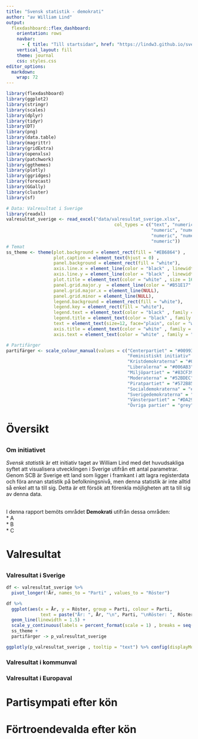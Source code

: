 ```yaml
---
title: "Svensk statistik - demokrati"
author: "av William Lind"
output: 
  flexdashboard::flex_dashboard:
    orientation: rows
    navbar:
      - { title: "Till startsidan", href: "https://lindw3.github.io/svenskstatistik/", align: right }
    vertical_layout: fill
    theme: journal
    css: styles.css
editor_options:
  markdown:
    wrap: 72
---
```


```r
library(flexdashboard)
library(ggplot2)
library(stringr)
library(scales)
library(dplyr)
library(tidyr)
library(DT)
library(png)
library(data.table)
library(magrittr)
library(gridExtra)
library(openxlsx)
library(patchwork)
library(ggthemes)
library(plotly)
library(ggridges)
library(forecast)
library(GGally)
library(cluster)
library(sf)

# Data: Valresultat i Sverige
library(readxl)
valresultat_sverige <- read_excel("data/valresultat_sverige.xlsx", 
                                         col_types = c("text", "numeric", "numeric", 
                                                       "numeric", "numeric", "numeric", 
                                                       "numeric", "numeric", "numeric", 
                                                       "numeric"))
# Temat
ss_theme <- theme(plot.background = element_rect(fill = "#EB6864") ,
                  plot.caption = element_text(hjust = 0) ,
                  panel.background = element_rect(fill = "white"),
                  axis.line.x = element_line(color = "black" , linewidth = 0.75) ,
                  axis.line.y = element_line(color = "black" , linewidth = 0.75) ,
                  plot.title = element_text(color = "white" , size = 16 , family = "sans"),
                  panel.grid.major.y  = element_line(color = "#B51E17" , linetype = "dotted"),
                  panel.grid.major.x = element_line(NULL),
                  panel.grid.minor = element_line(NULL),
                  legend.background = element_rect(fill = "white"),
                  legend.key = element_rect(fill = "white"),
                  legend.text = element_text(color = "black" , family = "sans") ,
                  legend.title = element_text(color = "black" , family = "sans") , 
                  text = element_text(size=12, face="plain", color = "white" , family = "sans"),
                  axis.title = element_text(color = "white" , family = "sans"),
                  axis.text = element_text(color = "white" , family = "sans"))

# Partifärger
partifärger <- scale_colour_manual(values = c("Centerpartiet" = "#009933" ,
                                              "Feministiskt initiativ" = "#CD1B68" ,
                                              "Kristdemokraterna" = "#000077" ,
                                              "Liberalerna" = "#006AB3" ,
                                              "Miljöpartiet" = "#83CF39" ,
                                              "Moderaterna" = "#52BDEC" ,
                                              "Piratpartiet" = "#572B85" ,
                                              "Socialdemokraterna" = "#E8112d" , 
                                              "Sverigedemokraterna" = "#DDDD00" ,
                                              "Vänsterpartiet" = "#DA291C" ,
                                              "Övriga partier" = "grey"))
```

# Översikt
##
### Om initiativet
*Svensk statistik* är ett initiativ taget av William Lind med det huvudsakliga syftet att visualisera utvecklingen i Sverige utifrån ett antal parametrar. Genom SCB är Sverige ett land som ligger i framkant i att lagra registerdata och föra annan statistik på befolkningsnivå, men denna statistik är inte alltid så enkel att ta till sig. Detta är ett försök att förenkla möjligheten att ta till sig av denna data.
<br><br>

I denna rapport bemöts området **Demokrati** utifrån dessa områden:
<br>
* A <br>
* B <br>
* C

# Valresultat {data-navmenu="Val"}
##
### Valresultat i Sverige
```r
df <- valresultat_sverige %>% 
  pivot_longer(!År, names_to = "Parti" , values_to = "Röster")

df %>% 
  ggplot(aes(x = År, y = Röster, group = Parti, colour = Parti,
             text = paste("År: ", År, "\n", Parti, "\nRöster: ", Röster, "%"))) +
  geom_line(linewidth = 1.5) +
  scale_y_continuous(labels = percent_format(scale = 1) , breaks = seq(0 , 50 , 5) , limits = c(0 ,50)) +
  ss_theme +
  partifärger -> p_valresultat_sverige

ggplotly(p_valresultat_sverige , tooltip = "text") %>% config(displayModeBar = F)
```


### Valresultat i kommunval


### Valresultat i Europaval


# Partisympati efter kön {data-navmenu="Partisympatier"}
##
###


# Förtroendevalda efter kön {data-navmenu="Förtroendevalda"}
##
###



